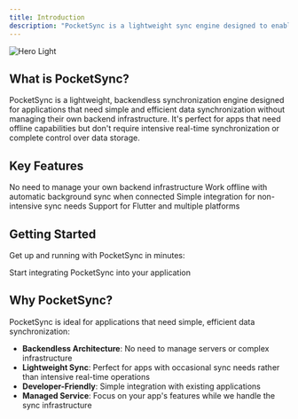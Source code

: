 ```yaml
---
title: Introduction
description: "PocketSync is a lightweight sync engine designed to enable seamless data synchronization across devices without maintaining your own backend infrastructure"
---
```


<img
  className="block"
  src="/images/architecture.svg"
  alt="Hero Light"
/>

## What is PocketSync?

PocketSync is a lightweight, backendless synchronization engine designed for applications that need simple and efficient data synchronization without managing their own backend infrastructure. It's perfect for apps that need offline capabilities but don't require intensive real-time synchronization or complete control over data storage.

## Key Features

<CardGroup cols={2}>
  <Card
    title="Backendless"
    icon="cloud"
  >
    No need to manage your own backend infrastructure
  </Card>
  <Card
    title="Offline-First"
    icon="wifi-slash"
  >
    Work offline with automatic background sync when connected
  </Card>
  <Card
    title="Lightweight"
    icon="feather"
  >
    Simple integration for non-intensive sync needs
  </Card>
  <Card
    title="Cross-Platform"
    icon="mobile"
  >
    Support for Flutter and multiple platforms
  </Card>
</CardGroup>

## Getting Started

Get up and running with PocketSync in minutes:

<CardGroup cols={2}>
  <Card
    title="Quick Start Guide"
    icon="rocket"
    href="/quickstart"
  >
    Start integrating PocketSync into your application
  </Card>
</CardGroup>

## Why PocketSync?

PocketSync is ideal for applications that need simple, efficient data synchronization:

- **Backendless Architecture**: No need to manage servers or complex infrastructure
- **Lightweight Sync**: Perfect for apps with occasional sync needs rather than intensive real-time operations
- **Developer-Friendly**: Simple integration with existing applications
- **Managed Service**: Focus on your app's features while we handle the sync infrastructure
